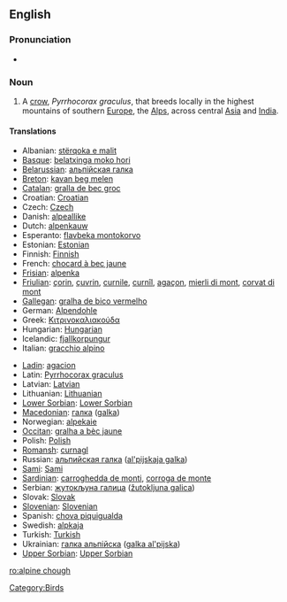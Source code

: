 {{wikipedia}}
==English==

===Pronunciation===
*{{IPA|/'alpaɪnˈtʃʌf/}}

===Noun===
{{en-noun|sg=[[alpine]] [[chough]]}}

# A [[crow]], ''Pyrrhocorax graculus'', that breeds locally in the highest mountains of southern [[Europe]], the [[Alps]], across central [[Asia]] and [[India]].

====Translations====
{{trans-top|alpine chough}}
*Albanian: [[stërqoka e malit]]
*[[Basque]]: [[belatxinga moko hori]]
*[[Belarussian]]: [[альпiйская галка]]
*[[Breton]]: [[kavan beg melen]]
*[[Catalan]]: [[gralla de bec groc]]
*Croatian: [[Croatian]]
*Czech: [[Czech]]
*Danish: [[alpeallike]]
*Dutch: [[alpenkauw]] {{m}}
*Esperanto: [[flavbeka montokorvo]]
*Estonian: [[Estonian]]
*Finnish: [[Finnish]]
*French: [[chocard à bec jaune]] {{m}}
*[[Frisian]]: [[alpenka]]
*[[Friulian]]: [[çorin]], [[çuvrin]], [[curnile]], [[curnîl]], [[agaçon]], [[mierli di mont]], [[corvat di mont]]
*[[Gallegan]]: [[gralha de bico vermelho]]
*German: [[Alpendohle]] {{f}}
*Greek: [[Κιτρινοκαλιακούδα]] '' ''
*Hungarian: [[Hungarian]]
*Icelandic: [[fjallkorpungur]]
*Italian: [[gracchio alpino]] {{m}}
{{trans-mid}}
*[[Ladin]]: [[agacion]]
*Latin: [[Pyrrhocorax graculus]] '' ''
*Latvian: [[Latvian]]
*Lithuanian: [[Lithuanian]]
*[[Lower Sorbian]]: [[Lower Sorbian]]
*[[Macedonian]]: [[гaлкa]] ([[galka]])
*Norwegian: [[alpekaie]]
*[[Occitan]]: [[gralha a bèc jaune]]
*Polish: [[Polish]] '' ''
*[[Romansh]]: [[curnagl]]
*Russian: [[альпийская галка]] ([[al'pijskaja galka]]) '' ''
*[[Sami]]: [[Sami]]
*[[Sardinian]]: [[carroghedda de monti]], [[corroga de monte]]
*Serbian: [[жутокљуна галица]] ([[žutokljuna galica]])
*Slovak: [[Slovak]]
*[[Slovenian]]: [[Slovenian]]
*Spanish: [[chova piquigualda]] {{f}}
*Swedish: [[alpkaja]]
*Turkish: [[Turkish]]
*Ukrainian: [[галка альпiйска]] ([[galka al'pijska]])
*[[Upper Sorbian]]: [[Upper Sorbian]]
{{trans-bottom}}

[[Category:Birds]]

[[ro:alpine chough]]